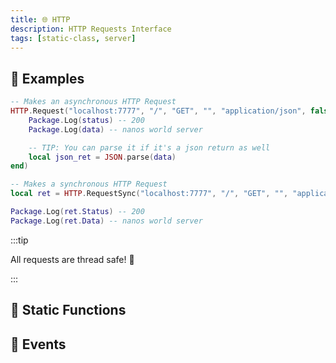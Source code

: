 ```yaml
---
title: 🌐 HTTP
description: HTTP Requests Interface
tags: [static-class, server]
---
```




<HeaderDeclaration class_data={ClassData} is_static={true} />


## 🎒 Examples

```lua title="Server/Index.lua"
-- Makes an asynchronous HTTP Request
HTTP.Request("localhost:7777", "/", "GET", "", "application/json", false, {}, function(status, data)
    Package.Log(status) -- 200
    Package.Log(data) -- nanos world server

	-- TIP: You can parse it if it's a json return as well
    local json_ret = JSON.parse(data)
end)
```

```lua title="Server/Index.lua"
-- Makes a synchronous HTTP Request
local ret = HTTP.RequestSync("localhost:7777", "/", "GET", "", "application/json", false, {})

Package.Log(ret.Status) -- 200
Package.Log(ret.Data) -- nanos world server
```

:::tip

All requests are thread safe! 🥳

:::


## 🗿 Static Functions

<StaticFunctionsDeclaration class_data={ClassData} />


## 🚀 Events

<EventsDeclaration class_data={ClassData} />
